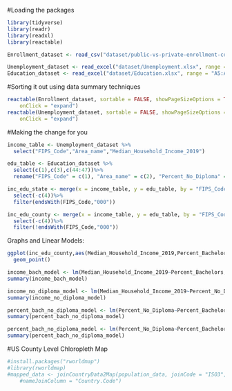 #Loading the packages
```r
library(tidyverse)
library(readr)
library(readxl)
library(reactable)
```

```r
Enrollment_dataset <- read_csv("dataset/public-vs-private-enrollment-county-2019.csv") 
```

```r

Unemployment_dataset <- read_excel("dataset/Unemployment.xlsx", range = "A5:CN3201")
Education_dataset <- read_excel("dataset/Education.xlsx", range = "A5:AU3209")
```

#Sorting it out using data summary techniques

```r


reactable(Enrollment_dataset, sortable = FALSE, showPageSizeOptions = TRUE, 
    onClick = "expand")
reactable(Unemployment_dataset, sortable = FALSE, showPageSizeOptions = TRUE, 
    onClick = "expand")
```
#Making the change for you

```r
income_table <- Unemployment_dataset %>%
  select("FIPS_Code","Area_name","Median_Household_Income_2019")
```

```r
edu_table <- Education_dataset %>%
  select(c(1),c(3),c(44:47))%>%
  rename("FIPS_Code" = c(1), "Area_name" = c(2), "Percent_No_Diploma" = c(3), "Percent_Diploma" = c(4), "Percent_Associates" = c(5),"Percent_Bachelors" = c(6))
```

```r
inc_edu_state <- merge(x = income_table, y = edu_table, by = "FIPS_Code")%>%
  select(-c(4))%>%
  filter(endsWith(FIPS_Code,"000"))

inc_edu_county <- merge(x = income_table, y = edu_table, by = "FIPS_Code")%>%
  select(-c(4))%>%
  filter(!endsWith(FIPS_Code,"000"))
```

Graphs and Linear Models:

```r
ggplot(inc_edu_county,aes(Median_Household_Income_2019,Percent_Bachelors))+
  geom_point()

income_bach_model <- lm(Median_Household_Income_2019~Percent_Bachelors,data=inc_edu_county)
summary(income_bach_model)
```

```r
income_no_diploma_model <- lm(Median_Household_Income_2019~Percent_No_Diploma,data=inc_edu_county)
summary(income_no_diploma_model)
```

```r
percent_bach_no_diploma_model <- lm(Percent_No_Diploma~Percent_Bachelors,data=inc_edu_county)
summary(percent_bach_no_diploma_model)
```

```r
percent_bach_no_diploma_model <- lm(Percent_No_Diploma~Percent_Bachelors,data=inc_edu_county)
summary(percent_bach_no_diploma_model)
```


#US County Level Chloropleth Map
```r
#install.packages("rworldmap")
#library(rworldmap)
#mapped_data <- joinCountryData2Map(population_data, joinCode = "ISO3", 
    #nameJoinColumn = "Country.Code")
```

